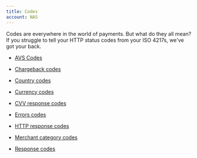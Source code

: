 ```yaml
---
title: Codes
account: NAS
---
```


Codes are everywhere in the world of payments. But what do they all mean? If you struggle to tell your HTTP status codes from your ISO 4217s, we've got your back.

- [AVS Codes](/resources/codes/avs-codes)

- [Chargeback codes](/resources/codes/chargeback-codes)

- [Country codes](/resources/codes/country-codes)

- [Currency codes](/resources/codes/currency-codes)

- [CVV response codes](/resources/codes/cvv-response-codes)

- [Errors codes](/resources/codes/errors-codes)

- [HTTP response codes](/resources/codes/http-response-codes)

- [Merchant category codes](/resources/codes/merchant-category-codes)

- [Response codes](/resources/codes/response-codes)
